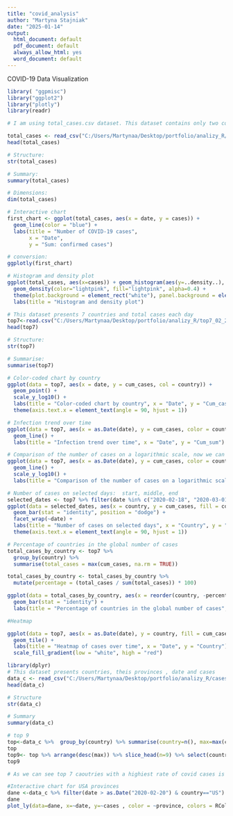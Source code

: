 ---
title: "covid_analysis"
author: "Martyna Stajniak"
date: "2025-01-14"
output:
  html_document: default
  pdf_document: default
  always_allow_html: yes
  word_document: default
---

COVID-19 Data Visualization 
```{r}
library( "ggpmisc")
library("ggplot2")
library("plotly")
library(readr)

# I am using total_cases.csv dataset. This dataset contains only two columns: date and cases.

total_cases <- read_csv("C:/Users/Martynaa/Desktop/portfolio/analizy_R/total_cases.csv")
head(total_cases)

# Structure:
str(total_cases)

# Summary:
summary(total_cases)

# Dimensions:
dim(total_cases)

# Interactive chart
first_chart <- ggplot(total_cases, aes(x = date, y = cases)) +
  geom_line(color = "blue") +
  labs(title = "Number of COVID-19 cases",
       x = "Date",
       y = "Sum: confirmed cases") 

# conversion:
ggplotly(first_chart)

# Histogram and density plot
ggplot(total_cases, aes(x=cases)) + geom_histogram(aes(y=..density..), color="black", fill="white") +
  geom_density(color="lightpink", fill="lightpink", alpha=0.4) +
  theme(plot.background = element_rect("white"), panel.background = element_rect("white"), axis.line = element_line("black"), panel.grid.major = element_line(colour = "grey50") ) +
  labs(title = "Histogram and density plot")


```

```{r}
# This dataset presents 7 countries and total cases each day 
top7<-read.csv("C:/Users/Martynaa/Desktop/portfolio/analizy_R/top7_02_2020.csv")
head(top7)

# Structure: 
str(top7)

# Summarise:
summarise(top7)

# Color-coded chart by country
ggplot(data = top7, aes(x = date, y = cum_cases, col = country)) +
  geom_point() +
  scale_y_log10() +
  labs(title = "Color-coded chart by country", x = "Date", y = "Cum_cases") +
  theme(axis.text.x = element_text(angle = 90, hjust = 1))

# Infection trend over time 
ggplot(data = top7, aes(x = as.Date(date), y = cum_cases, color = country)) +
  geom_line() +
  labs(title = "Infection trend over time", x = "Date", y = "Cum_sum")

# Comparison of the number of cases on a logarithmic scale, now we can better capture growth proportions.
ggplot(data = top7, aes(x = as.Date(date), y = cum_cases, color = country)) +
  geom_line() +
  scale_y_log10() +
  labs(title = "Comparison of the number of cases on a logarithmic scale", x = "Date", y = "Cum_sum (log)")

# Number of cases on selected days:  start, middle, end
selected_dates <- top7 %>% filter(date %in% c("2020-02-18", "2020-03-01", "2020-03-15"))
ggplot(data = selected_dates, aes(x = country, y = cum_cases, fill = country)) +
  geom_bar(stat = "identity", position = "dodge") +
  facet_wrap(~date) +
  labs(title = "Number of cases on selected days", x = "Country", y = "Number of Cases") + 
  theme(axis.text.x = element_text(angle = 90, hjust = 1))

# Percentage of countries in the global number of cases
total_cases_by_country <- top7 %>%
  group_by(country) %>%
  summarise(total_cases = max(cum_cases, na.rm = TRUE))

total_cases_by_country <- total_cases_by_country %>%
  mutate(percentage = (total_cases / sum(total_cases)) * 100)

ggplot(data = total_cases_by_country, aes(x = reorder(country, -percentage), y = percentage, fill = country)) +
  geom_bar(stat = "identity") +
  labs(title = "Percentage of countries in the global number of cases", x = "Country", y = "Percentage")

#Heatmap 

ggplot(data = top7, aes(x = as.Date(date), y = country, fill = cum_cases)) +
  geom_tile() +
  labs(title = "Heatmap of cases over time", x = "Date", y = "Country") +
  scale_fill_gradient(low = "white", high = "red")

```

```{r}
library(dplyr)
# This dataset presents countries, theis provinces , date and cases 
data_c <- read_csv("C:/Users/Martynaa/Desktop/portfolio/analizy_R/cases_by_country.csv")
head(data_c)

# Structure 
str(data_c)

# Summary
summary(data_c)

# top 9
top<-data_c %>%  group_by(country) %>% summarise(country=n(), max=max(cum_cases))
top
top9<- top %>% arrange(desc(max)) %>% slice_head(n=9) %>% select(country, max)
top9

# As we can see top 7 caoutries with a highiest rate of covid cases is in the same countries as in a previous dataset

#Interactive chart for USA provinces 
dane <-data_c %>% filter(date > as.Date("2020-02-20") & country=="US")
dane
plot_ly(data=dane, x=~date, y=~cases , color = ~province, colors = RColorBrewer::brewer.pal(8, "Set2"), type="scatter", mode="markers")

```